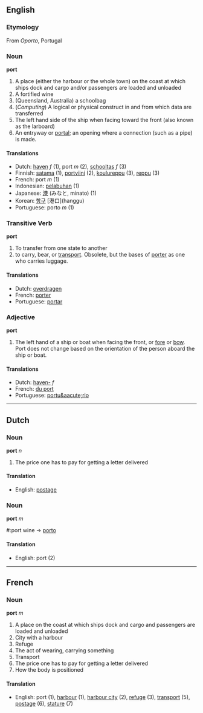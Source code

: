 ==English==
===Etymology===
From ''Oporto'', Portugal

===Noun===
'''port'''

#A place (either the harbour or the whole town) on the coast at which ships dock and cargo and/or passengers are loaded and unloaded
#A fortified wine
#(Queensland, Australia) a schoolbag
#(''Computing'') A logical or physical construct in and from which data are transferred
#The left hand side of the ship when facing toward the front (also known as the larboard)
#An entryway or [[portal]]; an opening where a connection (such as a pipe) is made.

====Translations====
*Dutch: [[haven]] ''f'' (1), port ''m'' (2), [[schooltas]] ''f'' (3)
*Finnish: [[satama]] (1), [[portviini]] (2), [[koulureppu]] (3), [[reppu]] (3)
*French: port ''m'' (1)
*Indonesian: [[labuh|pelabuhan]] (1)
*Japanese: [[港]] (みなと, minato) (1)
*Korean: [[항구]] [港口](hanggu)
*Portuguese: porto ''m'' (1)

===Transitive Verb===
'''port'''

#To transfer from one state to another
# to carry, bear, or [[transport]].  Obsolete, but the bases of [[porter]] as one who carries luggage.

====Translations====
*Dutch: [[overdragen]]
*French: [[porter]]
*Portuguese: [[portar]]

===Adjective===
'''port'''

#The left hand of a ship or boat when facing the front, or [[fore]] or [[bow]]. Port does not change based on the orientation of the person aboard the ship or boat.

====Translations====
*Dutch: [[haven-]] ''f''
*French: [[du port]]
*Portuguese: [[portu&aacute;rio]]

----
==Dutch==
===Noun===
'''port''' ''n''

#The price one has to pay for getting a letter delivered

====Translation====
*English: [[postage]]

===Noun===
'''port''' ''m''

#:port wine -> [[porto]]

====Translation====
*English: port (2)

----
==French==

===Noun===
'''port''' ''m''

#A place on the coast at which ships dock and cargo and passengers are loaded and unloaded
#City with a harbour
#Refuge
#The act of wearing, carrying something
#Transport
#The price one has to pay for getting a letter delivered
#How the body is positioned

====Translation====

*English: port (1), [[harbour]] (1), [[harbour city]] (2), [[refuge]] (3), [[transport]] (5), [[postage]] (6), [[stature]] (7)